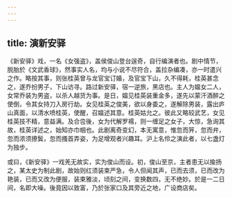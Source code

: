 ```yaml
---
---
---
```

title: 演新安驿
---



《新安驿》戏，一名《女强盗》，盖侯俊山登台逞奇，自行编演者也。剧中情节，脱胎於《文武香球》，然事实人名，均与小说不尽符合，盖拉杂编凑，亦一时遣兴之作。略按其事，则张桂英曾与龙官宝订婚，及官宝下山，久不得耗，桂英甚念之，遂乔扮男子，下山访寻。路过新安驿，宿一逆旅，黑店也。主人为媪女二人，女常乔装为男盗，以杀人越货为事。是日，媪见桂英装重金多，遂先以蒙汗酒醉之使倒，令其女持刀入房行劫。女见桂英之俊美，欲以身委之，遂解除男装，露出庐山真面，以清水喷桂英，使醒，召媪述其意。桂英姑允之。彼此又略较武艺，女见桂英技不精，意益满。及合卺後，女为代解罗襦，则一缠足之女子，大惊，急询其故，桂英详述之，始知亦巾帼也。此剧离奇变幻，本无寓意，惟忽而笄，忽而弁，忽而浓须撩鬓，忽而搔首弄姿，为足增观者兴趣耳。沪上名伶之演此者，以七盏灯为独步。

或曰，《新安驿》一戏羌无故实，实为俊山而设。初，俊山至京，主者患无以揄扬之，某太史为制此剧，故始则红须装束严急，令人但闻其声，已而去须，已而改为艳装，已而又改为便服，装束雅淡，顷刻之间，变换数四，无不绝妙。於是一二日间，名即大噪。後竟因以致富，乃於张家口及其旁近之地，广设商店矣。